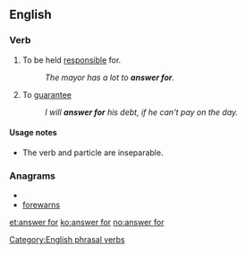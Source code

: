 ==English==

===Verb===
{{infl|en|verb|phrasal verb|head=to [[answer]] for}}

# To be held [[responsible]] for.
#:''The mayor has a lot to '''answer for'''.''
# To [[guarantee]]
#: ''I will '''answer for''' his debt, if he can't pay on the day.''

====Usage notes====
* The verb and particle are inseparable.

===Anagrams===
* {{alphagram|aefnorrsw}}
* [[forewarns#English|forewarns]]


[[Category:English phrasal verbs]]

[[et:answer for]]
[[ko:answer for]]
[[no:answer for]]